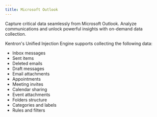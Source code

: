 ```yaml
---
title: Microsoft Outlook
---
```


Capture critical data seamlessly from Microsoft Outlook. Analyze communications and unlock powerful insights with on-demand data collection.

Kentron's Unified Injection Engine supports collecting the following data:

- Inbox messages
- Sent items
- Deleted emails
- Draft messages
- Email attachments
- Appointments
- Meeting invites
- Calendar sharing
- Event attachments
- Folders structure
- Categories and labels
- Rules and filters
